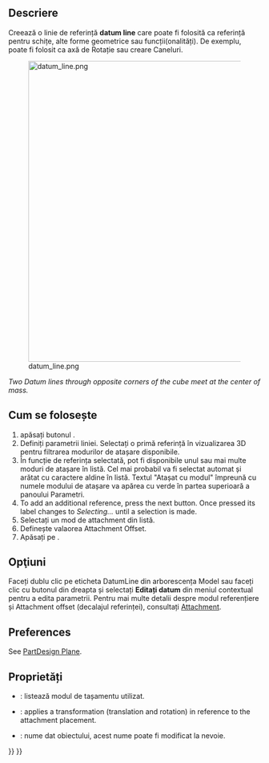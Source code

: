 <languages/>

{{Docnav
|[[PartDesign_Plane|Create a datum plane]]
|[[PartDesign_Point|Create a datum point]]
|[[PartDesign_Workbench|PartDesign]]
|IconL=PartDesign_Plane.svg
|IconR=PartDesign_Point.svg
|IconC=Workbench_PartDesign.svg
}}

{{VeryImportantMessage|This tool is not available in {{VersionPlus|1.1}}. Use [[Part_DatumLine|Part DatumLine]] instead.}}

<div class="mw-translate-fuzzy">
{{GuiCommand/ro
|Name=PartDesign Line
|Name/ro=PartDesign Line
|Workbenches=[[PartDesign Workbench/ro|PartDesign]]
|MenuLocation=Part Design → Create a datum line
|Version=0.17
|SeeAlso=[[PartDesign Point/ro]], [[PartDesign Plane/ro]]
}}
</div>

<span id="Description"></span>
==Descriere==

Creează o linie de referință '''datum line''' care poate fi folosită ca referință pentru schițe, alte forme  geometrice sau funcții(onalități). De exemplu, poate fi folosit ca axă de Rotație sau creare Caneluri.

[[File:datum_line.png|600px]]
<div class="mw-translate-fuzzy">
''Two Datum lines through opposite corners of the cube meet at the center of mass.''
</div>

<span id="Usage"></span>
== Cum se folosește ==

<div class="mw-translate-fuzzy">
# apăsați butonul {{KEY|[[Image:PartDesign Line.png|24px]] '''Create a datum line'''}}.
# Definiți parametrii liniei. Selectați o primă referință în vizualizarea 3D pentru filtrarea modurilor de atașare disponibile.
# În funcție de referința selectată, pot fi disponibile unul sau mai multe moduri de atașare în listă. Cel mai probabil va fi selectat automat și arătat cu caractere aldine în listă. Textul "Atașat cu modul" împreună cu numele modului de atașare va apărea cu verde în partea superioară a panoului Parametri.
# To add an additional reference, press the next {{KEY|Reference}} button. Once pressed its label changes to ''Selecting...'' until a selection is made.
# Selectați un mod de attachment din listă.
# Definește valaorea  Attachment Offset.
# Apăsați pe {{KEY|OK}}.
</div>

<span id="Options"></span>
== Opţiuni ==

<div class="mw-translate-fuzzy">
Faceți dublu clic pe eticheta DatumLine din arborescența Model sau faceți clic cu butonul din dreapta și selectați '''Editați datum''' din meniul contextual pentru a edita parametrii. Pentru mai multe detalii despre modul referențiere și Attachment offset (decalajul referinței), consultați [[Part EditAttachment|Attachment]].
</div>

==Preferences==

See [[PartDesign_Plane#Preferences|PartDesign Plane]].

<span id="Properties"></span>
==Proprietăți==

* {{PropertyData|MapMode}}: listează modul de tașamentu utilizat.
* {{PropertyData|Attachment Offset}}: applies a transformation (translation and rotation) in reference to the attachment placement.
* {{PropertyData|Label}}: nume dat obiectului, acest nume poate fi modificat la nevoie.


{{Docnav
|[[PartDesign_Plane|Create a datum plane]]
|[[PartDesign_Point|Create a datum point]]
|[[PartDesign_Workbench|PartDesign]]
|IconL=PartDesign_Plane.svg
|IconR=PartDesign_Point.svg
|IconC=Workbench_PartDesign.svg
}}

{{PartDesign Tools navi{{#translation:}}}}
{{Userdocnavi{{#translation:}}}}
